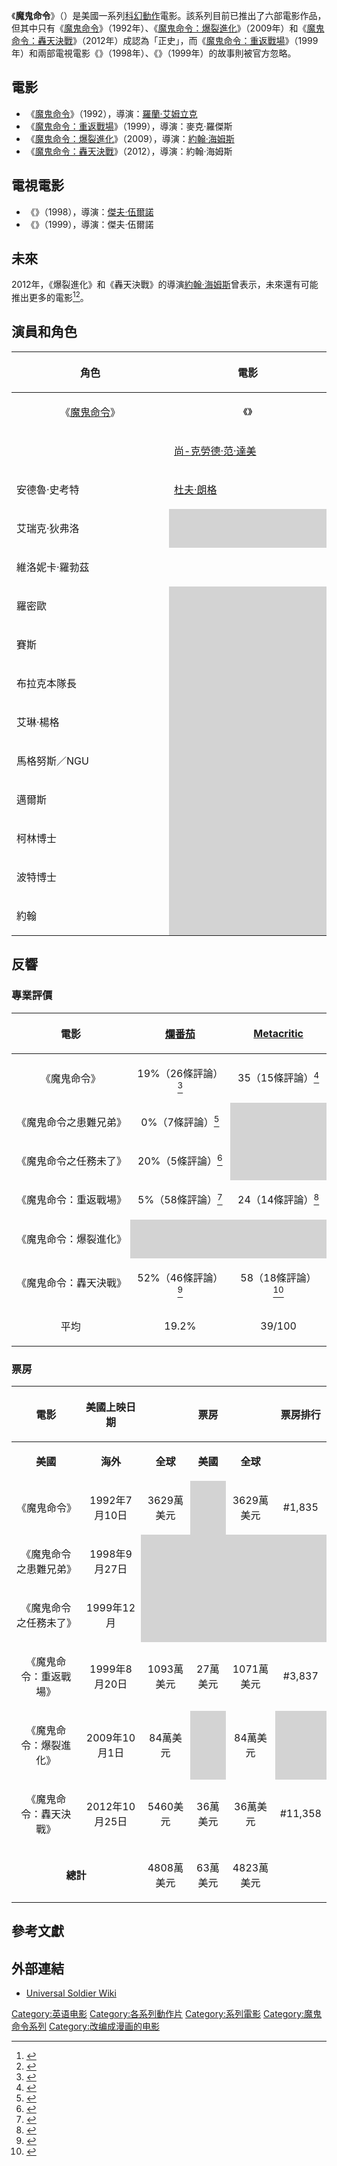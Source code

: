 {{noteTA
|G1=Show
|G2=Movie
|1=zh-tw:魔鬼命令;zh-cn:再造战士;zh-hk:再造戰士;
}}
{{double image|right|Jean-Claude Van Damme 2012.jpg|150|Dolph Lundgren 2018.jpg|150|[[尚-克勞德·范·達美|尚-克勞德·范·達美]]（左）和[[杜夫·朗格|杜夫·朗格]]（右）為該系列的常駐角色。}}
《'''魔鬼命令'''》（{{lang-en|'''''Universal Soldier'''''}}）是美國一系列[[科幻片|科幻]][[動作片|動作]]電影。該系列目前已推出了六部電影作品，但其中只有《[[魔鬼命令|魔鬼命令]]》（1992年）、《[[魔鬼命令：爆裂進化|魔鬼命令：爆裂進化]]》（2009年）和《[[魔鬼命令：轟天決戰|魔鬼命令：轟天決戰]]》（2012年）成認為「正史」，而《[[魔鬼命令：重返戰場|魔鬼命令：重返戰場]]》（1999年）和兩部電視電影《{{link-en|魔鬼命令之患難兄弟|Universal Soldier II: Brothers in Arms}}》（1998年）、《{{link-en|魔鬼命令之任務未了|Universal Soldier III: Unfinished Business}}》（1999年）的故事則被官方忽略。

==電影==
*《[[魔鬼命令|魔鬼命令]]》（1992），導演：[[羅蘭·艾姆立克|羅蘭·艾姆立克]]
*《[[魔鬼命令：重返戰場|魔鬼命令：重返戰場]]》（1999），導演：麥克·羅傑斯
*《[[魔鬼命令：爆裂進化|魔鬼命令：爆裂進化]]》（2009），導演：[[約翰·海姆斯|約翰·海姆斯]]
*《[[魔鬼命令：轟天決戰|魔鬼命令：轟天決戰]]》（2012），導演：約翰·海姆斯

==電視電影==
*《{{link-en|魔鬼命令之患難兄弟|Universal Soldier II: Brothers in Arms}}》（1998），導演：[[傑夫·伍爾諾|傑夫·伍爾諾]]
*《{{link-en|魔鬼命令之任務未了|Universal Soldier III: Unfinished Business}}》（1999），導演：傑夫·伍爾諾

==未來==
2012年，《爆裂進化》和《轟天決戰》的導演[[約翰·海姆斯|約翰·海姆斯]]曾表示，未來還有可能推出更多的電影<ref>{{cite web|url=http://collider.com/john-hyams-universal-soldier-day-of-reckoning-interview/|title=Director John Hyams Talks UNIVERSAL SOLDIER: DAY OF RECKONING, Plus the Top 11 Things to Know About Hyams and His Film|work=Collider|author=Daniels, Hunter|date=December 6, 2012|access-date=2016-01-28|archive-date=2013-03-10|archive-url=https://web.archive.org/web/20130310034935/http://collider.com/john-hyams-universal-soldier-day-of-reckoning-interview|dead-url=no}}</ref><ref>{{cite web|url=http://wegotthiscovered.com/movies/interview-dolph-lundgren-john-hyams-universal-soldier-day-reckoning/|title=Interview With Dolph Lundgren And John Hyams On Universal Soldier: Day Of Reckoning|work=We Got This Covered|author=Kenber, Ben|date=|access-date=2016-01-28|archive-date=2021-03-03|archive-url=https://web.archive.org/web/20210303063406/https://wegotthiscovered.com/movies/interview-dolph-lundgren-john-hyams-universal-soldier-day-reckoning/|dead-url=no}}</ref>。

==演員和角色==
{| class="wikitable" style="text-align:center; width:99%;"
|-
! rowspan="2" style="width:14.2%;"| 角色
! colspan="6" style="text-align:center;"| 電影
|-
!  style="text-align:center; width:14.2%;"| 《[[魔鬼命令|魔鬼命令]]》
!  style="text-align:center; width:14.2%;"| 《{{link-en|魔鬼命令之患難兄弟|Universal Soldier II: Brothers in Arms}}》
!  style="text-align:center; width:14.2%;"| 《{{link-en|魔鬼命令之任務未了|Universal Soldier III: Unfinished Business}}》
!  style="text-align:center; width:14.2%;"| 《[[魔鬼命令：重返戰場|魔鬼命令：重返戰場]]》
!  style="text-align:center; width:14.2%;"| 《[[魔鬼命令：爆裂進化|魔鬼命令：爆裂進化]]》
!  style="text-align:center; width:14.2%;"| 《[[魔鬼命令：轟天決戰|魔鬼命令：轟天決戰]]》
|-
! {{link-en|路克·狄弗洛|Luc Deveraux}}
| colspan="1" | [[尚-克勞德·范·達美|尚-克勞德·范·達美]]
| colspan="2" | {{link-en|麥特·巴塔利亞|Matt Battaglia}}
| colspan="3" | 尚-克勞德·范·達美
|-
| 安德魯·史考特
| colspan="1" | [[杜夫·朗格|杜夫·朗格]]
| colspan="1" | {{link-en|安德魯·傑克森 (演員)|Andrew Jackson (actor)|安德魯·傑克森}}
| colspan="2" style="background:lightgrey;" |  
| colspan="2" | 杜夫·朗格
|-
| 艾瑞克·狄弗洛
| colspan="1" style="background:lightgrey;" |   
| colspan="2" | [[傑夫·溫考特|傑夫·溫考特]]
| colspan="3" style="background:lightgrey;" |   
|-
| 維洛妮卡·羅勃茲
| colspan="1" | {{link-en|艾莉·渥克|Ally Walker}}
| colspan="2" | {{link-en|錢德拉·韋斯特|Chandra West}}
| colspan="3" style="background:lightgrey;" |  
|-
| 羅密歐 
| colspan="3" style="background:lightgrey;" |  
| colspan="1" | [[比爾·高柏格|比爾·高柏格]]
| colspan="2" style="background:lightgrey;" |  
|-
| 賽斯 
| colspan="3" style="background:lightgrey;" |  
| colspan="1" | [[邁克·賈·懷特|邁克·賈·懷特]]
| colspan="2" style="background:lightgrey;" |  
|-
| 布拉克本隊長
| colspan="3" style="background:lightgrey;" |  
| colspan="1" | {{link-en|賈斯汀·拉扎德|Justin Lazard}}
| colspan="2" style="background:lightgrey;" |  
|-
| 艾琳·楊格
| colspan="3" style="background:lightgrey;" |  
| colspan="1" | {{link-en|希迪·莎斯|Heidi Schanz}}
| colspan="2" style="background:lightgrey;" |  
|-
| 馬格努斯／NGU 
| colspan="4" style="background:lightgrey;" |  
| colspan="2" | {{link-en|安德烈·阿爾洛夫斯基|Andrei Arlovski}}
|-
| 邁爾斯
| colspan="4" style="background:lightgrey;" |  
| colspan="2" | {{link-en|克里斯多福·范·瓦恩伯格|Kristopher Van Varenberg}}
|-
| 柯林博士
| colspan="4" style="background:lightgrey;" |  
| colspan="1" | {{link-en|凱瑞·莎勒|Kerry Shale}}
| colspan="1" style="background:lightgrey;" |  
|-
| 波特博士
| colspan="4" style="background:lightgrey;" |  
| colspan="1" | {{link-en|蓋瑞·庫柏|Garry Cooper}}
| colspan="1" style="background:lightgrey;" |  
|-
| 約翰 
| colspan="5" style="background:lightgrey;" |  
| colspan="1" | [[史考特·艾金斯|史考特·艾金斯]]
|}

==反響==
===專業評價===
{| class="wikitable" width=99% border="1"
! align="center" | '''電影'''
! align="center" | '''[[爛番茄|爛番茄]]'''
! align="center" | '''[[Metacritic|Metacritic]]'''
|-
| style="text-align:center;"| 《魔鬼命令》
| style="text-align:center;"| 19%（26條評論）<ref name="1rt">{{cite web|url=http://www.rottentomatoes.com/m/universal_soldier/|title=Universal Soldier|publisher=[[Flixster|Flixster]]|work=[[Rotten_Tomatoes|Rotten Tomatoes]]|accessdate=2013-03-25|archive-date=2021-02-11|archive-url=https://web.archive.org/web/20210211012106/https://www.rottentomatoes.com/m/universal_soldier|dead-url=no}}</ref>
| style="text-align:center;"| 35（15條評論）<ref>{{cite web|url=http://www.metacritic.com/movie/universal-soldier|title=Universal Soldier|publisher=[[CBS|CBS]]|work=[[Metacritic|Metacritic]]|accessdate=2016-01-28|archive-date=2021-03-04|archive-url=https://web.archive.org/web/20210304185414/https://www.metacritic.com/movie/universal-soldier|dead-url=no}}</ref>
|-
| style="text-align:center;"| 《魔鬼命令之患難兄弟》
| style="text-align:center;"| 0%（7條評論）<ref name="2rt">{{cite web|url=http://www.rottentomatoes.com/m/universal_soldier_ii/|title=Universal Soldier II: Brothers in Arms|publisher=[[Flixster|Flixster]]|work=[[Rotten_Tomatoes|Rotten Tomatoes]]|accessdate=2013-03-25|archive-date=2020-10-22|archive-url=https://web.archive.org/web/20201022102110/https://www.rottentomatoes.com/m/universal_soldier_ii|dead-url=no}}</ref>
| style="background:lightgrey;"| 
|-
| style="text-align:center;"| 《魔鬼命令之任務未了》
| style="text-align:center;"| 20%（5條評論）<ref name="3rt">{{cite web|url=http://www.rottentomatoes.com/m/universal_soldier_iii/|title=Universal Soldier III: Unfinished Business|publisher=[[Flixster|Flixster]]|work=[[Rotten_Tomatoes|Rotten Tomatoes]]|accessdate=2013-03-25|archive-date=2020-09-26|archive-url=https://web.archive.org/web/20200926125353/https://www.rottentomatoes.com/m/universal_soldier_iii|dead-url=no}}</ref>
| style="background:lightgrey;"| 
|-
| style="text-align:center;"| 《魔鬼命令：重返戰場》
| style="text-align:center;"| 5%（58條評論）<ref name="4rt">{{cite web|url=http://www.rottentomatoes.com/m/universal_soldier_the_return/|title=Universal Soldier: The Return|publisher=[[Flixster|Flixster]]|work=[[Rotten_Tomatoes|Rotten Tomatoes]]|accessdate=2013-03-25|archive-date=2020-10-29|archive-url=https://web.archive.org/web/20201029084939/https://www.rottentomatoes.com/m/universal_soldier_the_return|dead-url=no}}</ref>
| style="text-align:center;"| 24（14條評論）<ref>{{cite web|url=http://www.metacritic.com/movie/universal-soldier-the-return|title=Universal Soldier: The Return|publisher=[[CBS|CBS]]|work=[[Metacritic|Metacritic]]|accessdate=2013-03-25|archive-date=2020-07-12|archive-url=https://web.archive.org/web/20200712094409/https://www.metacritic.com/movie/universal-soldier-the-return|dead-url=no}}</ref>
|-
| style="text-align:center;"| 《魔鬼命令：爆裂進化》
| style="background:lightgrey;"| 
| style="background:lightgrey;"| 
|-
| style="text-align:center;"| 《魔鬼命令：轟天決戰》
| style="text-align:center;"| 52%（46條評論）<ref>{{cite web|url=http://www.rottentomatoes.com/m/universal_soldier_day_of_reckoning/|title=Universal Soldier: Day of Reckoning|publisher=[[Flixster|Flixster]]|work=[[Rotten_Tomatoes|Rotten Tomatoes]]|accessdate=2013-03-25|archive-date=2021-05-05|archive-url=https://web.archive.org/web/20210505124124/https://www.rottentomatoes.com/m/universal_soldier_day_of_reckoning|dead-url=no}}</ref>
| style="text-align:center;"| 58（18條評論）<ref>{{cite web|url=http://www.metacritic.com/movie/universal-soldier-day-of-reckoning|title=Universal Soldier: Day of Reckoning|publisher=[[CBS|CBS]]|work=[[Metacritic|Metacritic]]|accessdate=2013-03-25|archive-date=2020-11-12|archive-url=https://web.archive.org/web/20201112002717/https://www.metacritic.com/movie/universal-soldier-day-of-reckoning|dead-url=no}}</ref>
|-
!align="center" | 平均
!align="center" | 19.2%
!align="center" | 39/100
|}

===票房===
{| class="wikitable" style="width:99%;"
|-
! rowspan="2" style="text-align:center;"| '''電影'''
! rowspan="2" style="text-align:center;"| '''美國上映日期'''
! colspan="3" style="text-align:center;"| '''票房'''
! colspan="2" style="text-align:center;" text="wrap"| '''票房排行'''
! rowspan="2" style="text-align:center;"| '''預算'''
! rowspan="2" style="text-align:center;"| '''參考'''
|- 
! style="text-align:center;"| '''美國'''
! style="text-align:center;"| '''海外'''
! style="text-align:center;"| '''全球'''
! style="text-align:center;"| '''美國'''
! style="text-align:center;"| '''全球'''
|-
| style="text-align:center;"| 《魔鬼命令》
| style="text-align:center;"| 1992年7月10日
| style="text-align:center;"| 3629萬美元
| style="background:lightgrey;"| 
| style="text-align:center;"| 3629萬美元 	
| style="text-align:center;"| #1,835
| style="background:lightgrey;"| 
| style="text-align:center;"| 2300萬美元
| style="text-align:center;"| <ref>{{cite web|url=http://www.the-numbers.com/movies/franchise/Universal-Soldier|title=Universal Soldier Franchise|publisher=The Numbers|accessdate=2013-03-25|archive-date=2018-12-16|archive-url=https://web.archive.org/web/20181216032024/https://www.the-numbers.com/movies/franchise/Universal-Soldier|dead-url=no}}</ref>
|-
| style="text-align:center;"| 《魔鬼命令之患難兄弟》
| style="text-align:center;"| 1998年9月27日
| style="background:lightgrey;"| 
| style="background:lightgrey;"| 
| style="background:lightgrey;"| 
| style="background:lightgrey;"| 
| style="background:lightgrey;"| 
| style="background:lightgrey;"| 
| style="text-align:center;"| 
|-
| style="text-align:center;"| 《魔鬼命令之任務未了》
| style="text-align:center;"| 1999年12月
| style="background:lightgrey;"| 
| style="background:lightgrey;"| 
| style="background:lightgrey;"| 
| style="background:lightgrey;"| 
| style="background:lightgrey;"| 
| style="background:lightgrey;"| 
| style="text-align:center;"| 
|-
| style="text-align:center;"| 《魔鬼命令：重返戰場》
| style="text-align:center;"| 1999年8月20日
| style="text-align:center;"| 1093萬美元
| style="text-align:center;"| 27萬美元
| style="text-align:center;"| 1071萬美元
| style="text-align:center;"| #3,837
| style="background:lightgrey;"| 
| style="text-align:center;"| 4000萬美元
| style="text-align:center;"| <ref name="ustr bo">{{cite web|url=http://www.the-numbers.com/movies/1999/UNIS2.php|title=Universal Soldier: The Return|publisher=The Numbers|accessdate=2013-03-25|archive-date=2013-09-10|archive-url=https://web.archive.org/web/20130910022657/http://www.the-numbers.com/movies/1999/UNIS2.php|dead-url=no}}</ref>
|-
| style="text-align:center;"| 《魔鬼命令：爆裂進化》
| style="text-align:center;"| 2009年10月1日
| style="text-align:center;"| 84萬美元
| style="background:lightgrey;"| 
| style="text-align:center;"| 84萬美元
| style="background:lightgrey;"| 
| style="background:lightgrey;"| 
| style="text-align:center;"| 1400萬美元
| style="text-align:center;"| <ref>{{cite web|url=http://boxofficemojo.com/movies/intl/?page=&country=00&id=_fUNIVERSALSOLDIER01|title=Universal Soldier: Regeneration|publisher=Box Office Mojo|accessdate=2013-03-25|archive-date=2016-03-04|archive-url=https://web.archive.org/web/20160304091120/http://www.boxofficemojo.com/movies/intl/?page=&country=00&id=_fUNIVERSALSOLDIER01|dead-url=no}}</ref>
|-
| style="text-align:center;"| 《魔鬼命令：轟天決戰》
| style="text-align:center;"| 2012年10月25日
| style="text-align:center;"| 5460美元
| style="text-align:center;"| 36萬美元
| style="text-align:center;"| 36萬美元
| style="text-align:center;"| #11,358
| style="background:lightgrey;"|
| style="text-align:center;"| 1150萬美元
| style="text-align:center;"| <ref>{{cite web|url=http://www.boxofficemojo.com/movies/?id=universalsoldier2012.htm|title=Universal Soldier: Day of Reckoning|publisher=Box Office Mojo|accessdate=2013-03-25|archive-date=2018-12-16|archive-url=https://web.archive.org/web/20181216031225/https://www.boxofficemojo.com/movies/?id=universalsoldier2012.htm|dead-url=no}}</ref>
|-
| colspan="2" style="text-align:center;"| '''總計'''
| style="text-align:center;"| 4808萬美元
| style="text-align:center;"| 63萬美元
| style="text-align:center;"| 4823萬美元
| {{N/A}}
| {{N/A}}
| style="text-align:center;"| 8850萬美元
| {{N/A}}
|}

==參考文獻==
{{reflist|2}}

==外部連結==
{{Wikiquote|Universal Soldier}}
*[http://universalsoldier.wikia.com/wiki/Universal_Soldier_Wiki Universal Soldier Wiki] {{Wayback|url=http://universalsoldier.wikia.com/wiki/Universal_Soldier_Wiki |date=20181122104807 }}

{{Universal Soldier}}
{{DEFAULTSORT:Universal Soldier (franchise)}}
[[Category:英语电影|Category:英语电影]]
[[Category:各系列動作片|Category:各系列動作片]]
[[Category:系列電影|Category:系列電影]]
[[Category:魔鬼命令系列|Category:魔鬼命令系列]]
[[Category:改编成漫画的电影|Category:改编成漫画的电影]]